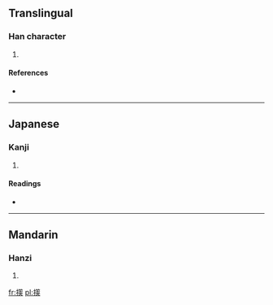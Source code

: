 ==Translingual==

===Han character===
{{Han char|rn=64|rad=手|as=13|sn=16|four=|canj=手竹大人 (QHKO)}}

# {{defn|Han|sort=手13}}

====References====
* {{Han ref|kx=0458.120|dkj=12803|dj=0807.030|hdz=31970.070|uh=64CC|ud=25804}}

----

==Japanese==

===Kanji===
{{ja-kanji|grade=|rs=手13}}

# {{defn|lang=ja|sort=手13}}

====Readings====
* {{ja-readings|on=[[さく]] (saku), [[ちゃく]] (chaku)|kun=[[もちざお]] (mochizao)}}

----

==Mandarin==

===Hanzi===
{{cmn-hanzi|pin=[[cào]] ([[cao4]]), [[suǒ]] ([[suo3]])|wg=ts'ao<sup>4</sup>, so<sup>3</sup>}}

# {{defn|lang=cmn|sort=手13}}

[[fr:擌]]
[[pl:擌]]